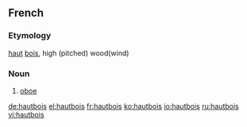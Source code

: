 ==French==
===Etymology===
[[haut]] [[bois]], high (pitched) wood(wind)

===Noun===
{{fr-noun|m||}}
#[[oboe]]

[[de:hautbois]]
[[el:hautbois]]
[[fr:hautbois]]
[[ko:hautbois]]
[[io:hautbois]]
[[ru:hautbois]]
[[vi:hautbois]]